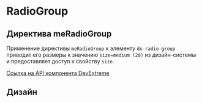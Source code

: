 
<Meta name="RadioGroup Documentation" of={radioGroupStories} />

# RadioGroup

## Директива meRadioGroup

Применение директивы <code>meRadioGroup</code> к элементу <code>dx-radio-group</code> приводит его
размеры к значению <code>size=medium (20)</code> из дизайн-системы и предоставляет доступ
к свойству <code>size</code>.

[Ссылка на API компонента DevExtreme](https://js.devexpress.com/Angular/Documentation/ApiReference/UI_Components/dxRadioGroup/)

<Story of={radioGroupStories.Default} />
<Controls of={radioGroupStories.Default} />
<Source of={radioGroupStories.Default} dark />

## Дизайн

<Figma
  height="50%"
  collapsable
  defaultCollapsed
  url="https://www.figma.com/design/S2KXryEyWLA9cplaicYrVn/Components?node-id=38-9464&t=gC6C40DcbGAFZEUK-0"
/>

<style>
  {`
      h2 {
        border-bottom: none !important;
    }
`}
</style>
